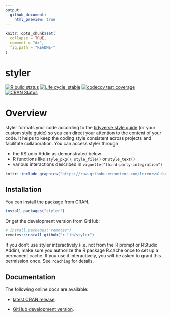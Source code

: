 ```yaml
---
output:
  github_document:
    html_preview: true
---
```


<!-- README.md is generated from README.Rmd. Please edit that file -->

```r
knitr::opts_chunk$set(
  collapse = TRUE,
  comment = "#>",
  fig.path = "README-"
)
```

# styler

<!-- badges: start -->
[![R build status](https://github.com/r-lib/styler/workflows/R-CMD-check/badge.svg)](https://github.com/r-lib/styler/actions)
[![Life cycle: stable](https://img.shields.io/badge/lifecycle-stable-brightgreen.svg)](https://www.tidyverse.org/lifecycle/#stable)
[![codecov test coverage](https://codecov.io/gh/r-lib/styler/branch/master/graph/badge.svg)](https://codecov.io/gh/r-lib/styler)
[![CRAN Status](https://www.r-pkg.org/badges/version/styler)](https://cran.r-project.org/package=styler)
<!-- badges: end -->

# Overview 

styler formats your code according to the 
[tidyverse style guide](https://style.tidyverse.org) (or your custom style guide)
so you can direct your attention to the content of your code. It helps to 
keep the coding style consistent across projects and facilitate collaboration. 
You can access styler through 

* the RStudio Addin as demonstrated below
* R functions like `style_pkg()`, `style_file()` or `style_text()`
* various interactions described in `vignette("third-party-integration")`


```r
knitr::include_graphics("https://raw.githubusercontent.com/lorenzwalthert/some_raw_data/master/styler_0.1.gif")
```


## Installation

You can install the package from CRAN.

```r
install.packages("styler")
```

Or get the development version from GitHub:

```r
# install.packages("remotes")
remotes::install_github("r-lib/styler")
```

If you don't use styler interactively (i.e. not from the R prompt or RStudio
Addin), make sure you authorize the R package R.cache once to set up a permanent 
cache. If you use it interactively, you will be asked to grant this permission 
once. See `?caching` for details.


## Documentation

The following online docs are available:

- [latest CRAN release](https://styler.r-lib.org).

- [GitHub development version](https://styler.r-lib.org/dev).
